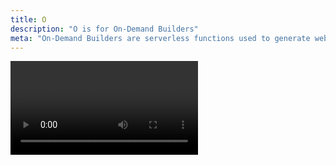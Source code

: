 ```yaml
---
title: O
description: "O is for On-Demand Builders"
meta: "On-Demand Builders are serverless functions used to generate web content as needed that’s automatically cached on Netlify’s Edge CDN."
---
```


<Video id="kTgpMGzSsbo" />

On-Demand Builders are serverless functions used to generate web content as needed that’s automatically cached on Netlify’s Edge CDN. They enable you to build pages for your site when a user visits them for the first time and then cache them at the edge for subsequent visits.